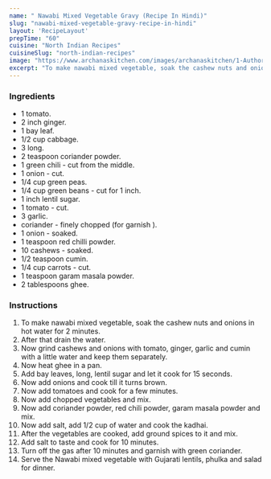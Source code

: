 ---
name: " Nawabi Mixed Vegetable Gravy (Recipe In Hindi)"
slug: "nawabi-mixed-vegetable-gravy-recipe-in-hindi"
layout: 'RecipeLayout'
prepTime: "60"
cuisine: "North Indian Recipes"
cuisineSlug: "north-indian-recipes"
image: "https://www.archanaskitchen.com/images/archanaskitchen/1-Author/Nithya_Anantham/Nawabi_Mixed_Vegetables_Recipe.jpg"
excerpt: "To make nawabi mixed vegetable, soak the cashew nuts and onions in hot water for 2 minutes"
---

### Ingredients

-  1 tomato.
-  2 inch ginger.
-  1 bay leaf.
- 1/2 cup cabbage.
-  3 long.
-  2 teaspoon coriander powder.
-  1 green chili - cut from the middle.
-  1 onion - cut.
-  1/4 cup green peas.
-  1/4 cup green beans - cut for 1 inch.
-  1 inch lentil sugar.
-  1 tomato - cut.
-  3 garlic.
-  coriander - finely chopped (for garnish ).
-  1 onion - soaked.
-  1 teaspoon red chilli powder.
-  10 cashews - soaked.
-  1/2 teaspoon cumin.
-  1/4 cup carrots - cut.
-  1 teaspoon garam masala powder.
-  2 tablespoons ghee.

### Instructions

1. To make nawabi mixed vegetable, soak the cashew nuts and onions in hot water for 2 minutes.
1. After that drain the water.
1. Now grind cashews and onions with tomato, ginger, garlic and cumin with a little water and keep them separately.
1. Now heat ghee in a pan.
1. Add bay leaves, long, lentil sugar and let it cook for 15 seconds.
1. Now add onions and cook till it turns brown.
1. Now add tomatoes and cook for a few minutes.
1. Now add chopped vegetables and mix.
1. Now add coriander powder, red chili powder, garam masala powder and mix.
1. Now add salt, add 1/2 cup of water and cook the kadhai.
1. After the vegetables are cooked, add ground spices to it and mix.
1. Add salt to taste and cook for 10 minutes.
1. Turn off the gas after 10 minutes and garnish with green coriander.
1. Serve the Nawabi mixed vegetable with Gujarati lentils, phulka and salad for dinner.
